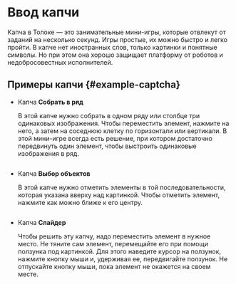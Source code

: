 # Ввод капчи

Капча в Толоке — это занимательные мини-игры, которые отвлекут от заданий на несколько секунд. Игры простые, их можно быстро и легко пройти. В капче нет иностранных слов, только картинки и понятные символы. Но при этом она хорошо защищает платформу от роботов и недобросовестных исполнителей.

## Примеры капчи {#example-captcha}

- Капча **Собрать в ряд**

    В этой капче нужно собрать в одном ряду или столбце три одинаковых изображения. Чтобы переместить элемент, нажмите на него, а затем на соседнюю клетку по горизонтали или вертикали. В этой мини-игре всегда есть решение, при котором достаточно передвинуть один элемент, чтобы выстроить одинаковые изображения в ряд.

    <Image withBackground imageId="1677848393638" alt="" />

- Капча **Выбор объектов**

    В этой капче нужно отметить элементы в той последовательности, которая указана вверху над картинкой. Чтобы отметить элемент, нажмите как можно ближе к его центру.

    <Image withBackground imageId="1677848397406" alt="" />

- Капча **Слайдер**

    Чтобы решить эту капчу, надо переместить элемент в нужное место. Не тяните сам элемент, перемещайте его при помощи ползунка под картинкой. Для этого наведите курсор на ползунок, нажмите кнопку мыши и, удерживая ее, передвигайте ползунок. Не отпускайте кнопку мыши, пока элемент не окажется на своем месте.

    <Image withBackground imageId="1677848405526" alt="" />
